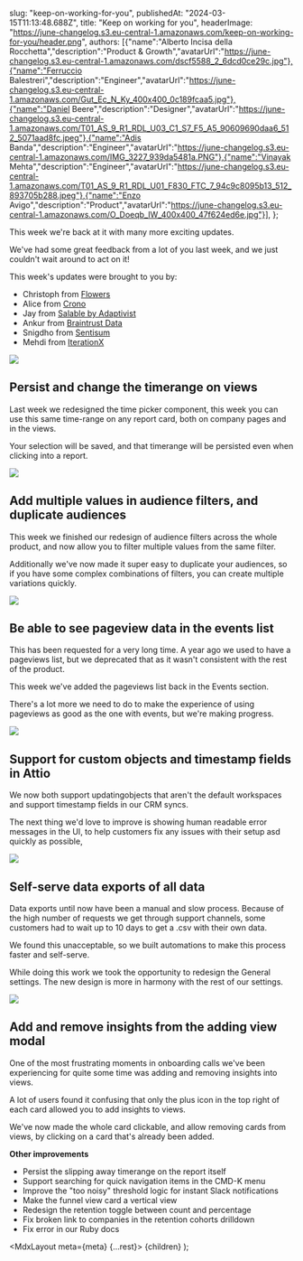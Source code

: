
slug: "keep-on-working-for-you",
publishedAt: "2024-03-15T11:13:48.688Z",
title: "Keep on working for you",
headerImage: "https://june-changelog.s3.eu-central-1.amazonaws.com/keep-on-working-for-you/header.png",
authors: [{"name":"Alberto Incisa della Rocchetta","description":"Product & Growth","avatarUrl":"https://june-changelog.s3.eu-central-1.amazonaws.com/dscf5588_2_6dcd0ce29c.jpg"},{"name":"Ferruccio Balestreri","description":"Engineer","avatarUrl":"https://june-changelog.s3.eu-central-1.amazonaws.com/Gut_Ec_N_Ky_400x400_0c189fcaa5.jpg"},{"name":"Daniel Beere","description":"Designer","avatarUrl":"https://june-changelog.s3.eu-central-1.amazonaws.com/T01_AS_9_R1_RDL_U03_C1_S7_F5_A5_90609690daa6_512_5071aad8fc.jpeg"},{"name":"Adis Banda","description":"Engineer","avatarUrl":"https://june-changelog.s3.eu-central-1.amazonaws.com/IMG_3227_939da5481a.PNG"},{"name":"Vinayak Mehta","description":"Engineer","avatarUrl":"https://june-changelog.s3.eu-central-1.amazonaws.com/T01_AS_9_R1_RDL_U01_F830_FTC_7_94c9c8095b13_512_893705b288.jpeg"},{"name":"Enzo Avigo","description":"Product","avatarUrl":"https://june-changelog.s3.eu-central-1.amazonaws.com/O_Doeqb_IW_400x400_47f624ed6e.jpg"}],
};

This week we're back at it with many more exciting updates.

We've had some great feedback from a lot of you last week, and we just couldn't wait around to act on it!

This week's updates were brought to you by:

- Christoph from [Flowers](https://flowers-software.de)
- Alice from [Crono](https://www.crono.one/)
- Jay from [Salable by Adaptivist](https://www.salable.app/)
- Ankur from [Braintrust Data](https://www.braintrustdata.com/)
- Snigdho from [Sentisum](https://www.sentisum.com/)
- Mehdi from [IterationX](https://www.iterationx.com/)

![](https://june-changelog.s3.eu-central-1.amazonaws.com/keep-on-working-for-you/flowers.png)

## Persist and change the timerange on views

Last week we redesigned the time picker component, this week you can use this same time-range on any report card, both on company pages and in the views.

Your selection will be saved, and that timerange will be persisted even when clicking into a report.

![](https://june-changelog.s3.eu-central-1.amazonaws.com/keep-on-working-for-you/crono.png)

## Add multiple values in audience filters, and duplicate audiences

This week we finished our redesign of audience filters across the whole product, and now allow you to filter multiple values from the same filter.

Additionally we've now made it super easy to duplicate your audiences, so if you have some complex combinations of filters, you can create multiple variations quickly.

![](https://june-changelog.s3.eu-central-1.amazonaws.com/keep-on-working-for-you/braintrust.png)

## Be able to see pageview data in the events list

This has been requested for a very long time. A year ago we used to have a pageviews list, but we deprecated that as it wasn't consistent with the rest of the product.

This week we've added the pageviews list back in the Events section.

There's a lot more we need to do to make the experience of using pageviews as good as the one with events, but we're making progress.

![](https://june-changelog.s3.eu-central-1.amazonaws.com/keep-on-working-for-you/salable.png)

## Support for custom objects and timestamp fields in Attio

We now both support updatingobjects that aren't the default workspaces and support timestamp fields in our CRM syncs.

The next thing we'd love to improve is showing human readable error messages in the UI, to help customers fix any issues with their setup asd quickly as possible,

![](https://june-changelog.s3.eu-central-1.amazonaws.com/keep-on-working-for-you/sentisum.png)

## Self-serve data exports of all data

Data exports until now have been a manual and slow process. Because of the high number of requests we get through support channels, some customers had to wait up to 10 days to get a .csv with their own data.

We found this unacceptable, so we built automations to make this process faster and self-serve.

While doing this work we took the opportunity to redesign the General settings. The new design is more in harmony with the rest of our settings.

![](https://june-changelog.s3.eu-central-1.amazonaws.com/keep-on-working-for-you/iterationx.png)

## Add and remove insights from the adding view modal

One of the most frustrating moments in onboarding calls we've been experiencing for quite some time was adding and removing insights into views.

A lot of users found it confusing that only the plus icon in the top right of each card allowed you to add insights to views.

We've now made the whole card clickable, and allow removing cards from views, by clicking on a card that's already been added.

**Other improvements**

- Persist the slipping away timerange on the report itself
- Support searching for quick navigation items in the CMD-K menu
- Improve the "too noisy" threshold logic for instant Slack notifications
- Make the funnel view card a vertical view
- Redesign the retention toggle between count and percentage
- Fix broken link to companies in the retention cohorts drilldown
- Fix error in our Ruby docs

<MdxLayout meta={meta} {...rest}>
{children}
</MdxLayout>
);
